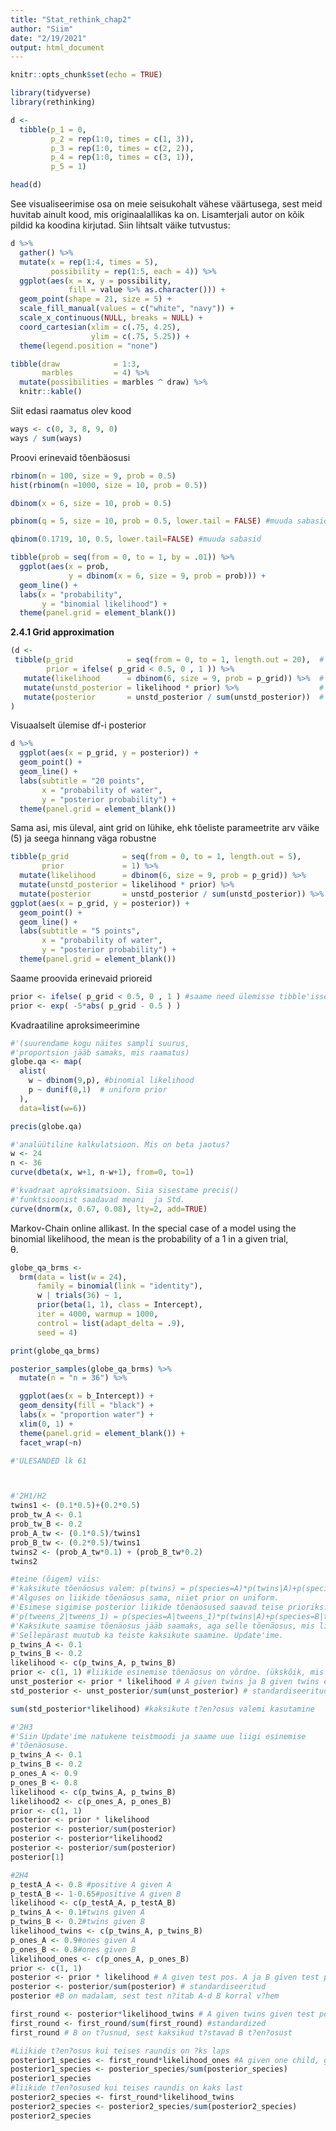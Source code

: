 ```yaml
---
title: "Stat_rethink_chap2"
author: "Siim"
date: "2/19/2021"
output: html_document
---
```


```r
knitr::opts_chunk$set(echo = TRUE)
```

```r
library(tidyverse)
library(rethinking)
```

```r
d <-
  tibble(p_1 = 0,
         p_2 = rep(1:0, times = c(1, 3)),
         p_3 = rep(1:0, times = c(2, 2)),
         p_4 = rep(1:0, times = c(3, 1)),
         p_5 = 1)

head(d)
```

See visualiseerimise osa on meie seisukohalt vähese väärtusega, sest meid huvitab ainult kood, mis originaalallikas ka on. Lisamterjali autor on kõik pildid ka koodina kirjutad. Siin lihtsalt väike tutvustus:
```r
d %>% 
  gather() %>% 
  mutate(x = rep(1:4, times = 5),
         possibility = rep(1:5, each = 4)) %>% 
  ggplot(aes(x = x, y = possibility, 
             fill = value %>% as.character())) +
  geom_point(shape = 21, size = 5) +
  scale_fill_manual(values = c("white", "navy")) +
  scale_x_continuous(NULL, breaks = NULL) +
  coord_cartesian(xlim = c(.75, 4.25),
                  ylim = c(.75, 5.25)) +
  theme(legend.position = "none")
```

```r
tibble(draw            = 1:3,
       marbles         = 4) %>% 
  mutate(possibilities = marbles ^ draw) %>% 
  knitr::kable()
```

Siit edasi raamatus olev kood
```r
ways <- c(0, 3, 8, 9, 0)
ways / sum(ways)
```

Proovi erinevaid tõenbäosusi

```r
rbinom(n = 100, size = 9, prob = 0.5)
hist(rbinom(n =1000, size = 10, prob = 0.5))
```

```r
dbinom(x = 6, size = 10, prob = 0.5)
```

```r
pbinom(q = 5, size = 10, prob = 0.5, lower.tail = FALSE) #muuda sabasid
```


```r
qbinom(0.1719, 10, 0.5, lower.tail=FALSE) #muuda sabasid
```


```r
tibble(prob = seq(from = 0, to = 1, by = .01)) %>% 
  ggplot(aes(x = prob,
             y = dbinom(x = 6, size = 9, prob = prob))) +
  geom_line() +
  labs(x = "probability",
       y = "binomial likelihood") +
  theme(panel.grid = element_blank())
```

**2.4.1 Grid approximation**
```r
(d <-
 tibble(p_grid            = seq(from = 0, to = 1, length.out = 20),  # define grid 
        prior = ifelse( p_grid < 0.5, 0 , 1 )) %>%                                   # define prior
   mutate(likelihood      = dbinom(6, size = 9, prob = p_grid)) %>%  # compute likelihood at each value in grid
   mutate(unstd_posterior = likelihood * prior) %>%                  # compute product of likelihood and prior
   mutate(posterior       = unstd_posterior / sum(unstd_posterior))  # standardize the posterior, so it sums to 1
)
```

Visuaalselt ülemise df-i posterior
```r
d %>% 
  ggplot(aes(x = p_grid, y = posterior)) + 
  geom_point() +
  geom_line() +
  labs(subtitle = "20 points",
       x = "probability of water",
       y = "posterior probability") +
  theme(panel.grid = element_blank())
```

Sama asi, mis üleval, aint grid on lühike, ehk tõeliste parameetrite arv väike (5) ja seega hinnang väga robustne
```r
tibble(p_grid            = seq(from = 0, to = 1, length.out = 5),
       prior             = 1) %>%
  mutate(likelihood      = dbinom(6, size = 9, prob = p_grid)) %>%
  mutate(unstd_posterior = likelihood * prior) %>%
  mutate(posterior       = unstd_posterior / sum(unstd_posterior)) %>% 
ggplot(aes(x = p_grid, y = posterior)) +
  geom_point() +
  geom_line() +
  labs(subtitle = "5 points",
       x = "probability of water",
       y = "posterior probability") +
  theme(panel.grid = element_blank())
```

Saame proovida erinevaid prioreid
```r
prior <- ifelse( p_grid < 0.5, 0 , 1 ) #saame need ülemisse tibble'isse panna
prior <- exp( -5*abs( p_grid - 0.5 ) )
```

Kvadraatiline aproksimeerimine
```r
#'(suurendame kogu näites sampli suurus, 
#'proportsion jääb samaks, mis raamatus)
globe.qa <- map(
  alist(
    w ~ dbinom(9,p), #binomial likelihood
    p ~ dunif(0,1)  # uniform prior
  ),
  data=list(w=6))

precis(globe.qa)
```

```r
#'analüütiline kalkulatsioon. Mis on beta jaotus?
w <- 24
n <- 36
curve(dbeta(x, w+1, n-w+1), from=0, to=1)

#'kvadraat aproksimatsioon. Siia sisestame precis()
#'funktsioonist saadavad meani  ja Std. 
curve(dnorm(x, 0.67, 0.08), lty=2, add=TRUE)
```

Markov-Chain online allikast.
In the special case of a model using the binomial likelihood, the mean is the probability of a 1 in a given trial,  
θ.
```r
globe_qa_brms <-
  brm(data = list(w = 24), 
      family = binomial(link = "identity"),
      w | trials(36) ~ 1,
      prior(beta(1, 1), class = Intercept),
      iter = 4000, warmup = 1000,
      control = list(adapt_delta = .9),
      seed = 4)

print(globe_qa_brms)

```

```r
posterior_samples(globe_qa_brms) %>% 
  mutate(n = "n = 36") %>%

  ggplot(aes(x = b_Intercept)) +
  geom_density(fill = "black") +
  labs(x = "proportion water") +
  xlim(0, 1) +
  theme(panel.grid = element_blank()) +
  facet_wrap(~n)
```


```r
#'ÜLESANDED lk 61



#'2H1/H2
twins1 <- (0.1*0.5)+(0.2*0.5)
prob_tw_A <- 0.1
prob_tw_B <- 0.2
prob_A_tw <- (0.1*0.5)/twins1
prob_B_tw <- (0.2*0.5)/twins1
twins2 <- (prob_A_tw*0.1) + (prob_B_tw*0.2)
twins2
```

```r
#teine (õigem) viis:
#'kaksikute tõenäosus valem: p(twins) = p(species=A)*p(twins|A)+p(species=B)*p(twins|B)
#'Alguses on liikide tõenäosus sama, niiet prior on uniform. 
#'Esimese sigimise posterior liikide tõenäosused saavad teise prioriks.
#'p(tweens_2|tweens_1) = p(species=A|tweens_1)*p(twins|A)+p(species=B|tweens_1)*p(twins|B)
#'Kaksikute saamise tõenäosus jääb saamaks, aga selle tõenäosus, mis liik on, muutub.
#'Sellepärast muutub ka teiste kaksikute saamine. Update'ime.
p_twins_A <- 0.1
p_twins_B <- 0.2
likelihood <- c(p_twins_A, p_twins_B)
prior <- c(1, 1) #liikide esinemise tõenäosus on võrdne. (ükskõik, mis number, sest nagunii standardiseerime kaks rida all pool)
unst_posterior <- prior * likelihood # A given twins ja B given twins ehk liikide esinemise tõenõosuste posteriorid
std_posterior <- unst_posterior/sum(unst_posterior) # standardiseeritud posterior (Vt Bayes valemit) [sum(posterior) on k?ik viisid, kuidas saada twinse]

sum(std_posterior*likelihood) #kaksikute t?en?osus valemi kasutamine
```

```r
#'2H3
#'Siin Update'ime natukene teistmoodi ja saame uue liigi esinemise
#'tõenäosuse. 
p_twins_A <- 0.1
p_twins_B <- 0.2
p_ones_A <- 0.9
p_ones_B <- 0.8
likelihood <- c(p_twins_A, p_twins_B)
likelihood2 <- c(p_ones_A, p_ones_B)
prior <- c(1, 1)
posterior <- prior * likelihood
posterior <- posterior/sum(posterior)
posterior <- posterior*likelihood2
posterior <- posterior/sum(posterior)
posterior[1]
```

```r
#2H4
p_testA_A <- 0.8 #positive A given A
p_testA_B <- 1-0.65#positive A given B
likelihood <- c(p_testA_A, p_testA_B)
p_twins_A <- 0.1#twins given A
p_twins_B <- 0.2#twins given B
likelihood_twins <- c(p_twins_A, p_twins_B)
p_ones_A <- 0.9#ones given A
p_ones_B <- 0.8#ones given B
likelihood_ones <- c(p_ones_A, p_ones_B)
prior <- c(1, 1)
posterior <- prior * likelihood # A given test pos. A ja B given test pos. A
posterior <- posterior/sum(posterior) # standardiseeritud
posterior #B on madalam, sest test n?itab A-d B korral v?hem

first_round <- posterior*likelihood_twins # A given twins given test pos A, B given twins given pos A
first_round <- first_round/sum(first_round) #standardized
first_round # B on t?usnud, sest kaksikud t?stavad B t?en?osust

#Liikide t?en?osus kui teises raundis on ?ks laps
posterior1_species <- first_round*likelihood_ones #A given one child, given twins, given test pos A
posterior1_species <- posterior_species/sum(posterior_species)
posterior1_species
#liikide t?en?osused kui teises raundis on kaks last
posterior2_species <- first_round*likelihood_twins
posterior2_species <- posterior2_species/sum(posterior2_species)
posterior2_species
```

